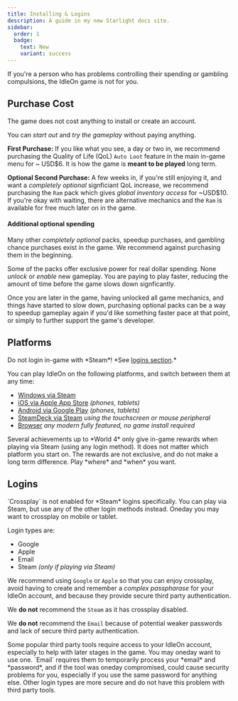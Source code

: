```yaml
---
title: Installing & Logins
description: A guide in my new Starlight docs site.
sidebar:
  order: 1
  badge:
    text: New
    variant: success
---
```


<Aside type="caution">If you're a person who has problems controlling their spending or gambling compulsions, the IdleOn game is not for you.</Aside>

## Purchase Cost

The game does not cost anything to install or create an account. 

You can *start out* and *try the gameplay* without paying anything.

**First Purchase:** If you like what you see, a day or two in, we recommend purchasing the Quality of Life (QoL) `Auto Loot` feature in the main in-game menu for ~ USD$6. It is how the game is **meant to be played** long term.

**Optional Second Purchase:** A few weeks in, if you're still enjoying it, and want a *completely optional* signficiant QoL increase, we recommend purchasing the `Ram` pack which gives *global inventory access* for ~USD$10. If you're okay with waiting, there are alternative mechanics and the `Ram` is available for free much later on in the game.

#### Additional optional spending

Many other *completely optional* packs, speedup purchases, and gambling chance purchases exist in the game. We recommend against purchasing them in the beginning. 

Some of the packs offer exclusive power for real dollar spending. None *unlock* or *enable* new gameplay. You are paying to play faster, reducing the amount of time before the game slows down signficantly.

Once you are later in the game, having unlocked all game mechanics, and things have started to slow down, purchasing optional packs can be a way to speedup gameplay again if you'd like something faster pace at that point, or simply to further support the game's developer.

## Platforms

<Aside type="tip">Do not login in-game with *Steam*! *See <a href="#logins">logins section</a>.*</Aside>

You can play IdleOn on the following platforms, and switch between them at any time:

- [Windows via Steam](https://store.steampowered.com/app/1476970/IdleOn__The_Idle_RPG/)
- [iOS via Apple App Store](https://apps.apple.com/us/app/idleon-idle-mmo/id1636526901) *(phones, tablets)*
- [Android via Google Play](https://play.google.com/store/apps/details?id=com.lavaflame.MMO) *(phones, tablets)*
- [SteamDeck via Steam](https://store.steampowered.com/app/1476970/IdleOn__The_Idle_RPG/) *using the touchscreen or mouse peripheral*
- [Browser](https://www.legendsofidleon.com/ytGl5oc/) *any modern fully featured, no game install required*

<Aside type="note">Several achievements up to *World 4* only give in-game rewards when playing via Steam (using any login method). It does not matter which platform you start on. The rewards are not exclusive, and do not make a long term difference. Play *where* and *when* you want.</Aside>

## Logins

<Aside type="tip">`Crossplay` is not enabled for *Steam* logins specifically. You can play via Steam, but use any of the other login methods instead. Oneday you may want to crossplay on mobile or tablet.</Aside>

Login types are:
- Google
- Apple
- Email
- Steam *(only if playing via Steam)*

We recommend using `Google` or `Apple` so that you can enjoy crossplay, avoid having to create and remember a *complex passpharase* for your IdleOn account, and because they provide secure third party authentication.

We **do not** recommend the `Steam` as it has <AsOf date="2025-09-08">crossplay disabled</AsOf>. 

We **do not** recommend the `Email` because of potential weaker passwords and lack of secure third party authentication.

<Aside type="note">Some popular third party tools require access to your IdleOn account, especially to help with later stages in the game. You may oneday want to use one. `Email` requires them to temporarily process your *email* and *password*, and if the tool was oneday compromised, could cause security problems for you, especially if you use the same password for anything else. Other login types are more secure and do not have this problem with third party tools.</Aside>
